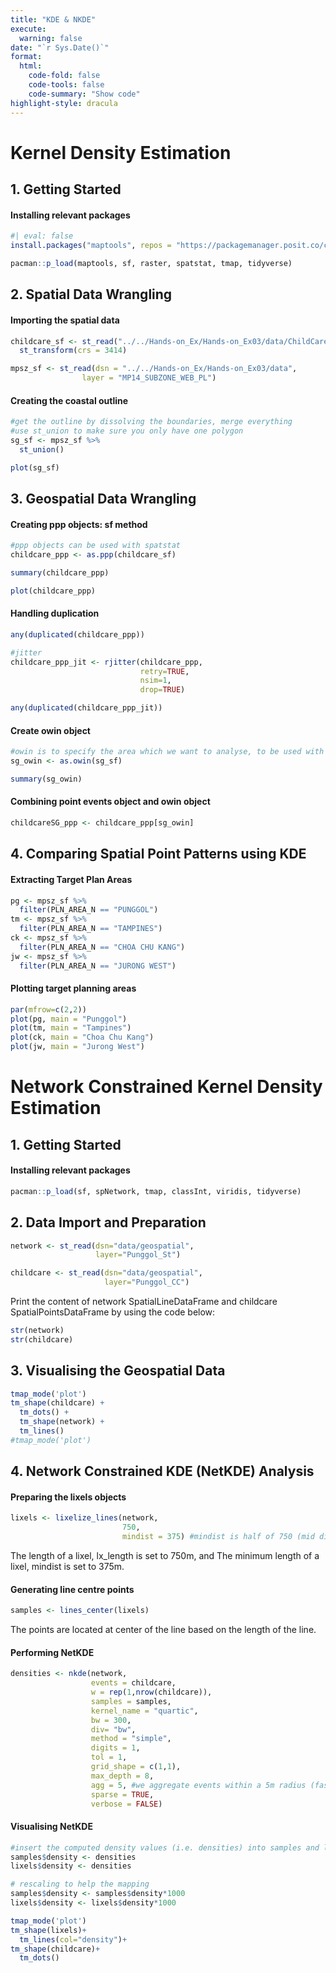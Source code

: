 ```yaml
---
title: "KDE & NKDE"
execute: 
  warning: false
date: "`r Sys.Date()`"
format:
  html:
    code-fold: false
    code-tools: false
    code-summary: "Show code"
highlight-style: dracula
---
```


# Kernel Density Estimation

## **1. Getting Started**

#### Installing relevant packages

```r
#| eval: false
install.packages("maptools", repos = "https://packagemanager.posit.co/cran/2023-10-13")
```

```r
pacman::p_load(maptools, sf, raster, spatstat, tmap, tidyverse)
```

## **2. Spatial Data Wrangling**

#### Importing the spatial data

```r
childcare_sf <- st_read("../../Hands-on_Ex/Hands-on_Ex03/data/ChildCareServices.geojson") %>%
  st_transform(crs = 3414)
```

```r
mpsz_sf <- st_read(dsn = "../../Hands-on_Ex/Hands-on_Ex03/data", 
                layer = "MP14_SUBZONE_WEB_PL")
```

#### Creating the coastal outline

```r
#get the outline by dissolving the boundaries, merge everything
#use st_union to make sure you only have one polygon
sg_sf <- mpsz_sf %>%
  st_union() 
```

```r
plot(sg_sf)
```

## **3. Geospatial Data Wrangling**

#### Creating ppp objects: sf method

```r
#ppp objects can be used with spatstat
childcare_ppp <- as.ppp(childcare_sf)
```

```r
summary(childcare_ppp)
```

```r
plot(childcare_ppp)
```

#### Handling duplication

```r
any(duplicated(childcare_ppp))
```

```r
#jitter
childcare_ppp_jit <- rjitter(childcare_ppp, 
                             retry=TRUE, 
                             nsim=1, 
                             drop=TRUE)
```

```r
any(duplicated(childcare_ppp_jit))
```

#### Create owin object

```r
#owin is to specify the area which we want to analyse, to be used with spatstat
sg_owin <- as.owin(sg_sf)
```

```r
summary(sg_owin)
```

#### Combining point events object and owin object

```r
childcareSG_ppp <- childcare_ppp[sg_owin]
```

## **4. Comparing Spatial Point Patterns using KDE**

#### Extracting Target Plan Areas

```r
pg <- mpsz_sf %>%
  filter(PLN_AREA_N == "PUNGGOL")
tm <- mpsz_sf %>%
  filter(PLN_AREA_N == "TAMPINES")
ck <- mpsz_sf %>%
  filter(PLN_AREA_N == "CHOA CHU KANG")
jw <- mpsz_sf %>%
  filter(PLN_AREA_N == "JURONG WEST")
```

#### Plotting target planning areas

```r
par(mfrow=c(2,2))
plot(pg, main = "Punggol")
plot(tm, main = "Tampines")
plot(ck, main = "Choa Chu Kang")
plot(jw, main = "Jurong West")
```

# Network Constrained Kernel Density Estimation

## **1. Getting Started**

#### Installing relevant packages

```r
pacman::p_load(sf, spNetwork, tmap, classInt, viridis, tidyverse)
```

## **2. Data Import and Preparation**

```r
network <- st_read(dsn="data/geospatial", 
                   layer="Punggol_St")
```

```r
childcare <- st_read(dsn="data/geospatial",
                     layer="Punggol_CC")
```

Print the content of network SpatialLineDataFrame and childcare SpatialPointsDataFrame by using the code below:

```r
str(network)
str(childcare)
```

## **3. Visualising the Geospatial Data**

```r
tmap_mode('plot')
tm_shape(childcare) + 
  tm_dots() + 
  tm_shape(network) +
  tm_lines()
#tmap_mode('plot')
```

## **4. Network Constrained KDE (NetKDE) Analysis**

#### Preparing the lixels objects

```r
lixels <- lixelize_lines(network, 
                         750, 
                         mindist = 375) #mindist is half of 750 (mid distance)
```

The length of a lixel, lx_length is set to 750m, and The minimum length of a lixel, mindist is set to 375m.

#### Generating line centre points

```r
samples <- lines_center(lixels)
```

The points are located at center of the line based on the length of the line.

#### Performing NetKDE

```r
densities <- nkde(network, 
                  events = childcare,
                  w = rep(1,nrow(childcare)),
                  samples = samples,
                  kernel_name = "quartic",
                  bw = 300, 
                  div= "bw", 
                  method = "simple", 
                  digits = 1, 
                  tol = 1,
                  grid_shape = c(1,1), 
                  max_depth = 8,
                  agg = 5, #we aggregate events within a 5m radius (faster calculation)
                  sparse = TRUE,
                  verbose = FALSE)
```

#### Visualising NetKDE

```r
#insert the computed density values (i.e. densities) into samples and lixels objects as density field.
samples$density <- densities
lixels$density <- densities
```

```r
# rescaling to help the mapping
samples$density <- samples$density*1000
lixels$density <- lixels$density*1000
```

```r
tmap_mode('plot')
tm_shape(lixels)+
  tm_lines(col="density")+
tm_shape(childcare)+
  tm_dots()
```
